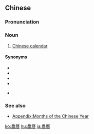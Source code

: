{{also|农历}}
==Chinese==
{{zh-forms|s=农历|lit=agricultural calendar}}

===Pronunciation===
{{zh-pron
|m=nónglì
|c=nung4 lik6
|h=pfs=nùng-la̍k
|mn=qz:lông-lia̍k/tw,xm,zz:lông-le̍k
|cat=n
}}

===Noun===
{{zh-noun}}

# [[Chinese calendar]]

====Synonyms====
* {{zh-l|舊曆}}
* {{zh-l|陰曆}}
* {{zh-l|夏曆}}
* {{zh-l|夏正}}
* {{qualifier|Min Nan}} {{zh-l|咱人}}

===See also===
* [[Appendix:Months of the Chinese Year]]

{{zh-cat|Calendar terms}}

[[ko:農曆]]
[[hu:農曆]]
[[ja:農曆]]